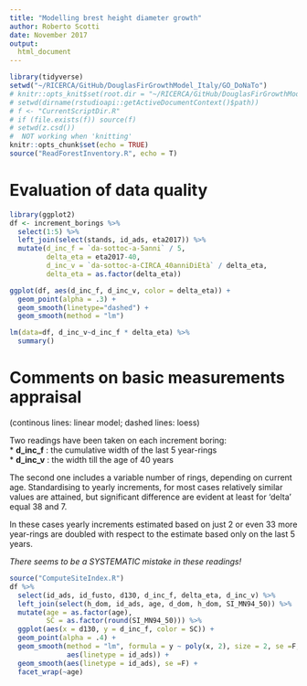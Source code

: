 ```yaml
---
title: "Modelling brest height diameter growth"
author: Roberto Scotti
date: November 2017
output: 
  html_document
---
```

<!--memo:   github_document--> 

<!--# Retriving data from Googlesheet source-->

```r
library(tidyverse)
setwd("~/RICERCA/GitHub/DouglasFirGrowthModel_Italy/GO_DoNaTo")
# knitr::opts_knit$set(root.dir = "~/RICERCA/GitHub/DouglasFirGrowthModel_Italy/GO_DoNaTo")
# setwd(dirname(rstudioapi::getActiveDocumentContext()$path))
# f <- "CurrentScriptDir.R"
# if (file.exists(f)) source(f)
# setwd(z.csd())
#  NOT working when 'knitting'
knitr::opts_chunk$set(echo = TRUE)
source("ReadForestInventory.R", echo = T)
```

# Evaluation of data quality

```r
library(ggplot2)
df <- increment_borings %>%
  select(1:5) %>%
  left_join(select(stands, id_ads, eta2017)) %>%
  mutate(d_inc_f = `da-sottoc-a-5anni` / 5,
         delta_eta = eta2017-40,
         d_inc_v = `da-sottoc-a-CIRCA_40anniDiEtà` / delta_eta,
         delta_eta = as.factor(delta_eta))

ggplot(df, aes(d_inc_f, d_inc_v, color = delta_eta)) + 
  geom_point(alpha = .3) +
  geom_smooth(linetype="dashed") +
  geom_smooth(method = "lm")

lm(data=df, d_inc_v~d_inc_f * delta_eta) %>%
  summary()

```

# Comments on basic measurements appraisal
(continous lines: linear model;  dashed lines: loess)

Two readings have been taken on each increment boring:  
* **d_inc_f** : the cumulative width of the last 5 year-rings  
* **d_inc_v** : the width till the age of 40 years  
  
The second one includes a variable number of rings, depending on current age. Standardising to yearly increments, for most cases relatively similar values are attained, but significant difference are evident at least for 'delta' equal 38 and 7.

In these cases yearly increments estimated based on just 2 or even 33 more year-rings are doubled with respect to the estimate based only on the last 5 years.

*There seems to be a SYSTEMATIC mistake in these readings!*


```r
source("ComputeSiteIndex.R")
df %>%
  select(id_ads, id_fusto, d130, d_inc_f, delta_eta, d_inc_v) %>%
  left_join(select(h_dom, id_ads, age, d_dom, h_dom, SI_MN94_50)) %>%
  mutate(age = as.factor(age),
         SC = as.factor(round(SI_MN94_50))) %>%
  ggplot(aes(x = d130, y = d_inc_f, color = SC)) +
  geom_point(alpha = .4) +
  geom_smooth(method = "lm", formula = y ~ poly(x, 2), size = 2, se =F,
              aes(linetype = id_ads)) +
  geom_smooth(aes(linetype = id_ads), se =F) +
  facet_wrap(~age)

  
```

   
